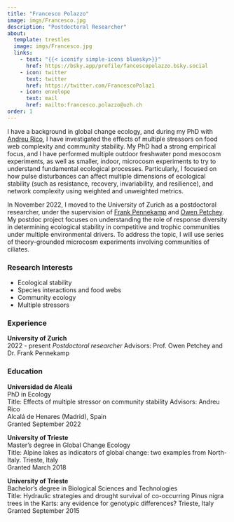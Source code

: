 ```yaml
---
title: "Francesco Polazzo"
image: imgs/Francesco.jpg
description: "Postdoctoral Researcher"
about:
  template: trestles
  image: imgs/Francesco.jpg
  links:
    - text: "{{< iconify simple-icons bluesky>}}"
      href: https://bsky.app/profile/fancescopolazzo.bsky.social
    - icon: twitter
      text: twitter
      href: https://twitter.com/FrancescoPolaz1
    - icon: envelope
      text: mail
      href: mailto:francesco.polazzo@uzh.ch
order: 1
---
```


I have a background in global change ecology, and during my PhD with [Andreu Rico](https://www.uv.es/uvweb/college/en/profile-1285950309813.html?p2=anriar&idA=true), I have investigated the effects of multiple stressors on food web complexity and community stability. My PhD had a strong empirical focus, and I have performed multiple outdoor freshwater pond mesocosm experiments, as well as smaller, indoor, microcosm experiments to try to understand fundamental ecological processes. Particularly, I focused on how pulse disturbances can affect multiple dimensions of ecological stability (such as resistance, recovery, invariability, and resilience), and network complexity using weighted and unweighted metrics. 

In November 2022, I moved to the University of Zurich as a postdoctoral researcher, under the supervision of [Frank Pennekamp](https://frank-pennekamp.info) and [Owen Petchey](https://www.ieu.uzh.ch/en/staff/member/petchey_owen.html). My postdoc project focuses on understanding the role of response diversity in determining ecological stability in competitive and trophic communities under multiple environmental drivers. To address the topic, I will use series of theory-grounded microcosm experiments involving communities of ciliates. 

### Research Interests

- Ecological stability
- Species interactions and food webs
- Community ecology
- Multiple stressors

### Experience

**University of Zurich**  
2022 - present
*Postdoctoral researcher*
Advisors: Prof. Owen Petchey and Dr. Frank Pennekamp


### Education

**Universidad de Alcalá**  
PhD in Ecology    
Title: Effects of multiple stressor on community stability
Advisors: Andreu Rico   
Alcalá de Henares (Madrid), Spain    
Granted September 2022    

**University of Trieste**  
Master's degree in Global Change Ecology  
Title: Alpine lakes as indicators of global change: two examples from North-Italy.
Trieste, Italy    
Granted March 2018  

**University of Trieste**  
Bachelor's degree in Biological Sciences and Technologies  
Title: Hydraulic strategies and drought survival of co-occurring Pinus nigra trees in the Karts: any evidence for genotypic differences?
Trieste, Italy    
Granted September 2015 





